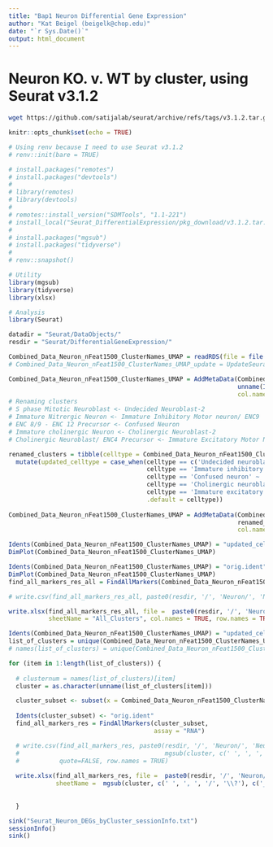 ```yaml
---
title: "Bap1 Neuron Differential Gene Expression"
author: "Kat Beigel (beigelk@chop.edu)"
date: "`r Sys.Date()`"
output: html_document
---
```


# Neuron KO. v. WT by cluster, using Seurat v3.1.2

```bash

wget https://github.com/satijalab/seurat/archive/refs/tags/v3.1.2.tar.gz

```

```r
knitr::opts_chunk$set(echo = TRUE)

# Using renv because I need to use Seurat v3.1.2
# renv::init(bare = TRUE)

```

```r

# install.packages("remotes")
# install.packages("devtools")
# 
# library(remotes)
# library(devtools)
# 
# remotes::install_version("SDMTools", "1.1-221")
# install_local("Seurat_DifferentialExpression/pkg_download/v3.1.2.tar.gz")
# 
# install.packages("mgsub")
# install.packages("tidyverse")
#
# renv::snapshot()

```


```r

# Utility 
library(mgsub)
library(tidyverse)
library(xlsx)

# Analysis
library(Seurat)

```

```r

datadir = "Seurat/DataObjects/"
resdir = "Seurat/DifferentialGeneExpression/"

```

```r

Combined_Data_Neuron_nFeat1500_ClusterNames_UMAP = readRDS(file = file.path(datadir, "Combined_Data_Neuron_nFeat1500_ClusterNames_UMAP.rds"))
# Combined_Data_Neuron_nFeat1500_ClusterNames_UMAP_update = UpdateSeuratObject(Combined_Data_Neuron_nFeat1500_ClusterNames_UMAP)

Combined_Data_Neuron_nFeat1500_ClusterNames_UMAP = AddMetaData(Combined_Data_Neuron_nFeat1500_ClusterNames_UMAP,
                                                               unname(Idents(Combined_Data_Neuron_nFeat1500_ClusterNames_UMAP)),
                                                               col.name = "celltype")
# Renaming clusters
# S phase Mitotic Neuroblast <- Undecided Neuroblast-2
# Immature Nitrergic Neuron <- Immature Inhibitory Motor neuron/ ENC9
# ENC 8/9 - ENC 12 Precursor <- Confused Neuron
# Immature cholinergic Neuron <- Cholinergic Neuroblast-2
# Cholinergic Neuroblast/ ENC4 Precursor <- Immature Excitatory Motor Neuron/ENC4

renamed_clusters = tibble(celltype = Combined_Data_Neuron_nFeat1500_ClusterNames_UMAP@meta.data$celltype) %>%
  mutate(updated_celltype = case_when(celltype == c('Undecided neuroblast-2') ~ ('S phase mitotic neuroblast'),
                                      celltype == 'Immature inhibitory motor neuron/ENC9' ~ 'Immature nitrergic neuron',
                                      celltype == 'Confused neuron' ~ 'ENC8/9-ENC12 precursor', 
                                      celltype == 'Cholinergic neuroblast-2' ~ 'Immature cholinergic neuron', 
                                      celltype == 'Immature excitatory motor neuron/ENC4' ~ 'Cholinergic Neuroblast ENC4 precursor',
                                      .default = celltype))
         
Combined_Data_Neuron_nFeat1500_ClusterNames_UMAP = AddMetaData(Combined_Data_Neuron_nFeat1500_ClusterNames_UMAP,
                                                               renamed_clusters$updated_celltype,
                                                               col.name = "updated_celltype")

Idents(Combined_Data_Neuron_nFeat1500_ClusterNames_UMAP) = "updated_celltype"
DimPlot(Combined_Data_Neuron_nFeat1500_ClusterNames_UMAP)

Idents(Combined_Data_Neuron_nFeat1500_ClusterNames_UMAP) = "orig.ident"
DimPlot(Combined_Data_Neuron_nFeat1500_ClusterNames_UMAP)
find_all_markers_res_all = FindAllMarkers(Combined_Data_Neuron_nFeat1500_ClusterNames_UMAP, assay = "RNA")

# write.csv(find_all_markers_res_all, paste0(resdir, '/', 'Neuron/', 'Neurons', '_', 'GeneExpression_ConditionsCompared_AllClusters', '.csv'), quote=FALSE, row.names = TRUE)

write.xlsx(find_all_markers_res_all, file =  paste0(resdir, '/', 'Neuron/', 'Neurons_GeneExpression_ConditionsCompared', '.xlsx'),
           sheetName = "All_Clusters", col.names = TRUE, row.names = TRUE, append = FALSE)

```

```r

Idents(Combined_Data_Neuron_nFeat1500_ClusterNames_UMAP) = "updated_celltype"
list_of_clusters = unique(Combined_Data_Neuron_nFeat1500_ClusterNames_UMAP@meta.data$updated_celltype)
# names(list_of_clusters) = unique(Combined_Data_Neuron_nFeat1500_ClusterNames_UMAP@meta.data$seurat_clusters)

for (item in 1:length(list_of_clusters)) {
  
  # clusternum = names(list_of_clusters)[item]
  cluster = as.character(unname(list_of_clusters[item]))

  cluster_subset <- subset(x = Combined_Data_Neuron_nFeat1500_ClusterNames_UMAP, idents = cluster)
  
  Idents(cluster_subset) <- "orig.ident"
  find_all_markers_res = FindAllMarkers(cluster_subset,
                                        assay = "RNA")

  # write.csv(find_all_markers_res, paste0(resdir, '/', 'Neuron/', 'Neurons_GeneExpression_ConditionsCompared', '_',
  #                                        mgsub(cluster, c(' ', ', ', '/'), c('_', '_', '_')), '.csv'),
  #           quote=FALSE, row.names = TRUE)
  
  write.xlsx(find_all_markers_res, file =  paste0(resdir, '/', 'Neuron/', 'Neurons_GeneExpression_ConditionsCompared', '.xlsx'),
             sheetName =  mgsub(cluster, c(' ', ', ', '/', '\\?'), c('_', '_', '_', '')), col.names = TRUE, row.names = TRUE, append = TRUE)
  
  
  }

```

```r
sink("Seurat_Neuron_DEGs_byCluster_sessionInfo.txt")
sessionInfo()
sink()
```
